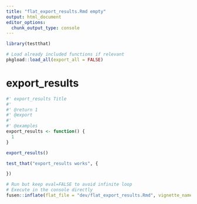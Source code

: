 ```yaml
---
title: "flat_export_results.Rmd empty"
output: html_document
editor_options: 
  chunk_output_type: console
---
```


```r
library(testthat)
```

```r
# Load already included functions if relevant
pkgload::load_all(export_all = FALSE)
```

# export_results

```r
#' export_results Title
#'
#' @return 1
#' @export
#'
#' @examples
export_results <- function() {
  1
}
```

```r
export_results()
```

```r
test_that("export_results works", {

})
```


```r
# Run but keep eval=FALSE to avoid infinite loop
# Execute in the console directly
fusen::inflate(flat_file = "dev/flat_export_results.Rmd", vignette_name = "Go further")
```

